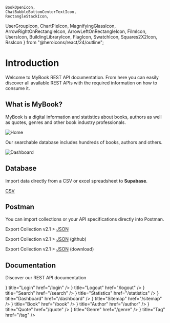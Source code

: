 	BookOpenIcon,
	ChatBubbleBottomCenterTextIcon,
	RectangleStackIcon,
  UserGroupIcon,
  ChartPieIcon,
  MagnifyingGlassIcon,
  ArrowRightOnRectangleIcon,
  ArrowLeftOnRectangleIcon,
	FilmIcon,
	UsersIcon,
	BuildingLibraryIcon,
	FlagIcon,
	SwatchIcon,
	Squares2X2Icon,
	RssIcon
} from "@heroicons/react/24/outline";

# Introduction
 
Welcome to MyBook REST API documentation. From here you can easily discover all available REST APIs with the required information on how to consume it.

## What is MyBook?

MyBook is a digital information and statistics about books, authors as well as quotes, genres and other book industry professionals. 

![Home](../public/demo2.png)

Our searchable database includes hundreds of books, authors and others.

![Dashboard](../public/demo.png)

## Database

Import data directly from a CSV or excel spreadsheet to **Supabase**.

[CSV](https://github.com/wahid-ari/next-supabase-book-docs/tree/master/public/supabase-csv)

## Postman

You can import collections or your API specifications directly into Postman.

Export Collection v2.1 > [JSON](/Next-Supabase-Book.postman_collection.json)

Export Collection v2.1 > [JSON](https://github.com/wahid-ari/next-supabase-book-docs/blob/master/public/Next-Supabase-Book.postman_collection.json) (github)

Export Collection v2.1 > [JSON](https://github.com/wahid-ari/next-supabase-book-docs/raw/master/public/Next-Supabase-Book.postman_collection.json) (download)

## Documentation

Discover our REST API documentation

<Cards>
	<Card
		icon={
			<ArrowRightOnRectangleIcon className="w-6 h-6" />
		}
		title="Login"
		href="/login"
	/>
	<Card
		icon={
			<ArrowLeftOnRectangleIcon className="w-6 h-6" />
		}
		title="Logout"
		href="/logout"
	/>
	<Card
		icon={
			<MagnifyingGlassIcon className="w-6 h-6" />
		}
		title="Search"
		href="/search"
	/>
	<Card
		icon={
			<ChartPieIcon className="w-6 h-6" />
		}
		title="Statistics"
		href="/statistics"
	/>
	<Card
		icon={
			<Squares2X2Icon className="w-6 h-6" />
		}
		title="Dashboard"
		href="/dashboard"
	/>
	<Card
		icon={
			<RssIcon className="w-6 h-6" />
		}
		title="Sitemap"
		href="/sitemap"
	/>
	<Card
		icon={
			<BookOpenIcon className="w-6 h-6" />
		}
		title="Book"
		href="/book"
	/>
	<Card
		icon={
			<UserGroupIcon className="w-6 h-6" />
		}
		title="Author"
		href="/author"
	/>
	<Card
		icon={
			<ChatBubbleBottomCenterTextIcon className="w-6 h-6" />
		}
		title="Quote"
		href="/quote"
	/>
	<Card
		icon={
			<SwatchIcon className="w-6 h-6" />
		}
		title="Genre"
		href="/genre"
	/>
	<Card
		icon={
			<RectangleStackIcon className="w-6 h-6" />
		}
		title="Tag"
		href="/tag"
	/>
</Cards>